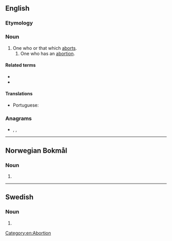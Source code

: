 ==English==

===Etymology===
{{suffix|abort|er|id2=agent noun|lang=en}}

===Noun===
{{en-noun}}

# One who or that which [[abort]]s.
## One who has an [[abortion]].

====Related terms====
* {{l|en|abortee}}
* {{l|en|abortion}}

====Translations====
{{trans-top|one who or that which aborts}}
* Portuguese: {{t|pt|abortador|m}}
{{trans-mid}}
{{trans-bottom}}

===Anagrams===
* {{l|en|arboret}}, {{l|en|Roberta}}, {{l|en|taborer}}

[[Category:en:Abortion]]

----

==Norwegian Bokmål==

===Noun===
{{head|nb|noun form|g=m}}

# {{inflection of|abort||indefinite|p|lang=nb}}

----

==Swedish==

===Noun===
{{head|sv|noun form}}

# {{sv-noun-form-indef-pl|abort}}